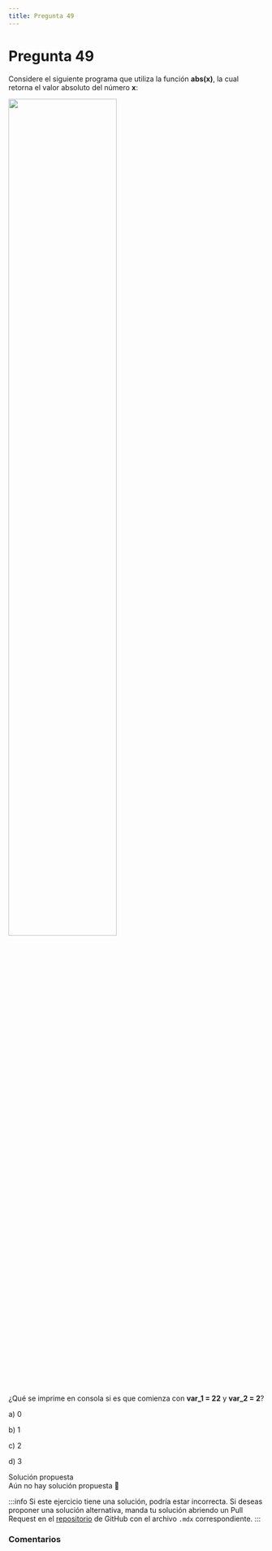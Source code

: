 ```yaml
---
title: Pregunta 49
---
```



# Pregunta 49

Considere el siguiente programa que utiliza la función **abs(x)**, la cual retorna el valor absoluto del
número **x**:

<Image
  src="engineering/computing/exercises/2025-2/p49/image.png"
  width="65%"
/>

¿Qué se imprime en consola si es que comienza con **var\_1 = 22** y **var\_2 = 2**?

a) 0

b) 1

c) 2

d) 3

<MDXDetails>
<summary>Solución propuesta</summary>

<div className="exercise">
Aún no hay solución propuesta 🥲
</div>

:::info
Si este ejercicio tiene una solución, podría estar incorrecta. Si deseas proponer una solución alternativa, manda tu solución abriendo
un Pull Request en el [repositorio](https://github.com/crow-rojas/apuntes-fundamentals/pulls) de GitHub con el archivo
`.mdx` correspondiente.
:::

</MDXDetails>

### Comentarios

<Disqus
  url="https://crow-rojas.github.io/apuntes-fundamentals/docs/mathematics/calculus-1-2-3/exercises/2019-2/p01"
  identifier="docs/mathematics/calculus-1-2-3/exercises/2019-2/p01"
  title="2019-2 Cálculo I, II y III - Pregunta 01"
/>
